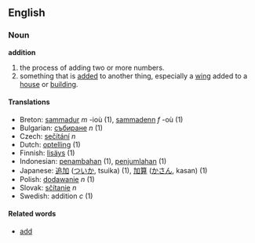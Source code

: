==English==

===Noun===
'''addition'''

# the process of adding two or more numbers.
# something that is [[add]]ed to another thing, especially a [[wing]] added to a [[house]] or [[building]].

====Translations====
*Breton: [[sammadur]] ''m'' -ioù (1), [[sammadenn]] ''f'' -où (1)
*Bulgarian: [[събиране]] ''n'' (1)
*Czech: [[sečítání]]  ''n''
*Dutch: [[optelling]] (1)
*Finnish: [[lisäys]] (1)
*Indonesian: [[tambah|penambahan]] (1), [[jumlah|penjumlahan]] (1)
*Japanese: [[追加]] ([[ついか]], tsuika) (1), [[加算]] ([[かさん]], kasan) (1)
*Polish: [[dodawanie]] ''n'' (1)
*Slovak: [[sčítanie]]  ''n''
*Swedish: addition ''c'' (1)

====Related words====
*[[add]]